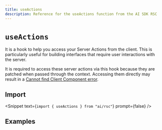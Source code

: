 ```yaml
---
title: useActions
description: Reference for the useActions function from the AI SDK RSC
---
```


# `useActions`

It is a hook to help you access your Server Actions from the client. This is particularly useful for building interfaces that require user interactions with the server.

It is required to access these server actions via this hook because they are patched when passed through the context. Accessing them directly may result in a [Cannot find Client Component error](/docs/troubleshooting/common-issues/server-actions-in-client-components).

## Import

<Snippet text={`import { useActions } from "ai/rsc"`} prompt={false} />

<ReferenceTable packageName="rsc" functionName="useActions" />

## Examples

<ExamplesList packageName="rsc" functionName="useActions" />
